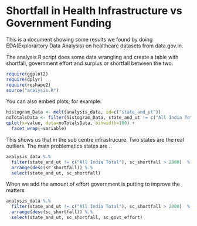 Shortfall in Health Infrastructure vs Government Funding
========================================================

This is a document showing some results we found by doing EDA(Explorartory Data Analysis) on healthcare datasets from data.gov.in. 

The analysis.R script does some data wrangling and create a table with shortfall, government effort and surplus or shortfall between the two.
```r
require(ggplot2)
require(dplyr)
require(reshape2)
source("analysis.R")
```

You can also embed plots, for example:

```r
histogram_Data <- melt(analysis_data, id=c("state_and_ut"))
noTotalsData <- filter(histogram_Data, state_and_ut != c("All India Total"))
qplot(x=value, data=noTotalsData, binwidth=100) + 
  facet_wrap(~variable)
```

This shows us that in the sub centre infrastrucure. Two states are the real outliers. The main problematics states are ..

```r
analysis_data %.%
  filter(state_and_ut != c("All India Total"), sc_shortfall > 2000)  %.%
  arrange(desc(sc_shortfall)) %.%
  select(state_and_ut, sc_shortfall)
```


When we add the amount of effort government is putting to improve the matters
```r
analysis_data %.%
  filter(state_and_ut != c("All India Total"), sc_shortfall > 2000)  %.%
  arrange(desc(sc_shortfall)) %.%
  select(state_and_ut, sc_shortfall, sc_govt_effort)
```


